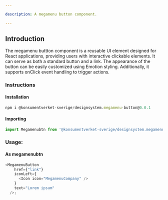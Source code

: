 ```yaml
---

description: A megamenu button component.

---
```


## Introduction

The megamenu buttton component is a reusable UI element designed for React applications, providing users with interactive clickable elements. It can serve as both a standard button and a link. The appearance of the button can be easily customized using Emotion styling. Additionally, it supports onClick event handling to trigger actions.


### Instructions
#### Installation

```js
npm i @konsumentverket-sverige/designsystem.megamenu-button@0.0.1
```

#### Importing

```js
import Megamenubtn from '@konsumentverket-sverige/designsystem.megamenu-button@0.0.1';
```

### Usage:

#### As megamenubtn
```js
<MegamenuButton
    href={"link"}
    iconLeft={
      <Icon icon="MegamenuCompany" />
    }
    text="Lorem ipsum"
  />;
```
